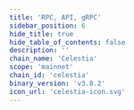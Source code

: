 ```yaml
---
title: 'RPC, API, gRPC'
sidebar_position: 6
hide_title: true
hide_table_of_contents: false
description: ''
chain_name: 'Celestia'
scope: 'mainnet'
chain_id: 'celestia'
binary_version: 'v3.8.2'
icon_url: 'celestia-icon.svg'
---
```



<PageTitle
  iconUrl="img/celestia-icon.svg"
  title="Celestia Public Endpoints"
  chainId="celestia"
  version="v3.8.2"
/>

<Endpoints
  api="https://celestia-api.noders.services"
  rpc="https://celestia-rpc.noders.services"
  grpc="celestia-grpc.noders.services:443"
  jsonRpc=""
/>

